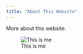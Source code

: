 ---
title: "About This Website"
---

More about this website.


![This is me](C:/Users/DELL/OneDrive/UNH/Fall2023/BIOL 806-Data Science for Life sciences/Biol806/linkedinpic.png)





